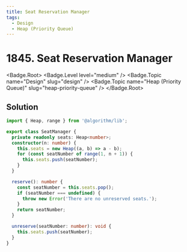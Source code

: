```yaml
---
title: Seat Reservation Manager
tags:
  - Design
  - Heap (Priority Queue)
---
```


# 1845. Seat Reservation Manager

<Badge.Root>
  <Badge.Level level="medium" />
  <Badge.Topic name="Design" slug="design" />
  <Badge.Topic name="Heap (Priority Queue)" slug="heap-priority-queue" />
</Badge.Root>

## Solution

```typescript filename="solution.ts" copy
import { Heap, range } from '@algorithm/lib';

export class SeatManager {
  private readonly seats: Heap<number>;
  constructor(n: number) {
    this.seats = new Heap((a, b) => a - b);
    for (const seatNumber of range(1, n + 1)) {
      this.seats.push(seatNumber);
    }
  }

  reserve(): number {
    const seatNumber = this.seats.pop();
    if (seatNumber === undefined) {
      throw new Error('There are no unreserved seats.');
    }
    return seatNumber;
  }

  unreserve(seatNumber: number): void {
    this.seats.push(seatNumber);
  }
}
```

<ProblemLink
  codingSite="leetcode"
  href="https://leetcode.com/problems/seat-reservation-manager"
  title="Seat Reservation Manager"
/>
